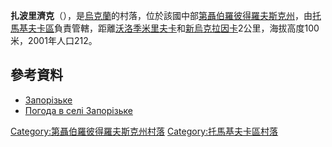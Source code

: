 {{coord|47|44|8|N|34|50|48|E|scale:30000_region:UA|display=title}}

'''扎波里濟克'''（{{lang-uk|Запорізьке}}），是[[烏克蘭|烏克蘭]]的村落，位於該國中部[[第聶伯羅彼得羅夫斯克州|第聶伯羅彼得羅夫斯克州]]，由[[托馬基夫卡區|托馬基夫卡區]]負責管轄，距離[[沃洛季米里夫卡_(托馬基夫卡區)|沃洛季米里夫卡]]和[[新烏克拉因卡_(托馬基夫卡區)|新烏克拉因卡]]2公里，海拔高度100米，2001年人口212。

==參考資料==
*[http://gska2.rada.gov.ua/pls/z7502/A005?rdat1=06.12.2007&rf7571=6624 Запорізьке]{{dead link|date=2018年3月 |bot=InternetArchiveBot |fix-attempted=yes }}
* [http://weather.in.ua/ua/dnepropetrovskaja/8494 Погода в селі Запорізьке] {{Wayback|url=http://weather.in.ua/ua/dnepropetrovskaja/8494 |date=20160607141913 }}

{{DEFAULTSORT:Запорізьке}}
[[Category:第聶伯羅彼得羅夫斯克州村落|Category:第聶伯羅彼得羅夫斯克州村落]]
[[Category:托馬基夫卡區村落|Category:托馬基夫卡區村落]]


{{Dnipropetrovsk-geo-stub}}